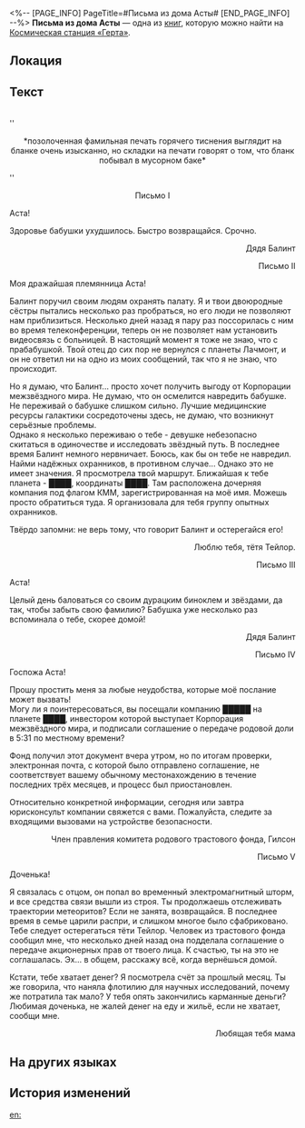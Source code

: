 <%-- [PAGE_INFO]
PageTitle=#Письма из дома Асты#
[END_PAGE_INFO] --%>
{{Дополнить}}
{{Книга Инфобокс
|id           = 082
|Название     = 
|Изображение  = Электронная почта с КСГ.png
|Мир          = Космическая станция «Герта»
|Томов        = 1
|Автор        = <!--нужно добавить-->
|Описание     = Переписка Асты с родителями, которая содержит противоречивые сведения по одним и тем же вопросам.
|Том1         = {{tx}}
|Источник1    = {{tx|Отсутствует источник}}
|Персонажи    = 
|Фракции      = 
}}
'''Письма из дома Асты''' — одна из [[Книги|книг]], которую можно найти на [[Космическая станция «Герта»]].

==Локация==
{{Отметка карты|<!--название карты-->|<!--id отметки-->}}

==Текст==
<br />''<div align="center">*позолоченная фамильная печать горячего тиснения выглядит на бланке очень изысканно, но складки на печати говорят о том, что бланк побывал в мусорном баке*</div>''

<div align="center">Письмо I</div>

Аста!

Здоровье бабушки ухудшилось. Быстро возвращайся. Срочно.<br /><div align="right">Дядя Балинт

Письмо II</div>

Моя дражайшая племянница Аста!

Балинт поручил своим людям охранять палату. Я и твои двоюродные сёстры пытались несколько раз пробраться, но его люди не позволяют нам приблизиться. Несколько дней назад я пару раз поссорилась с ним во время телеконференции, теперь он не позволяет нам установить видеосвязь с больницей. В настоящий момент я тоже не знаю, что с прабабушкой. Твой отец до сих пор не вернулся с планеты Лачмонт, и он не ответил ни на одно из моих сообщений, так что я не знаю, что происходит.

Но я думаю, что Балинт... просто хочет получить выгоду от Корпорации межзвёздного мира. Не думаю, что он осмелится навредить бабушке. Не переживай о бабушке слишком сильно. Лучшие медицинские ресурсы галактики сосредоточены здесь, не думаю, что возникнут серьёзные проблемы.<br />
Однако я несколько переживаю о тебе - девушке небезопасно скитаться в одиночестве и исследовать звёздный путь. В последнее время Балинт немного нервничает. Боюсь, как бы он тебе не навредил. Найми надёжных охранников, в противном случае... Однако это не имеет значения. Я просмотрела твой маршрут. Ближайшая к тебе планета - ████, координаты ████. Там расположена дочерняя компания под флагом КММ, зарегистрированная на моё имя. Можешь просто обратиться туда. Я организовала для тебя группу опытных охранников.

Твёрдо запомни: не верь тому, что говорит Балинт и остерегайся его!<br /><div align="right"> Люблю тебя, тётя Тейлор.

Письмо III</div>

Аста!

Целый день баловаться со своим дурацким биноклем и звёздами, да так, чтобы забыть свою фамилию? Бабушка уже несколько раз вспоминала о тебе, скорее домой!

<div align="right">Дядя Балинт

Письмо IV</div>

Госпожа Аста!

Прошу простить меня за любые неудобства, которые моё послание может вызвать!<br />
Могу ли я поинтересоваться, вы посещали компанию █████ на планете ████, инвестором которой выступает Корпорация межзвёздного мира, и подписали соглашение о передаче родовой доли в 5:31 по местному времени?

Фонд получил этот документ вчера утром, но по итогам проверки, электронная почта, с которой было отправлено соглашение, не соответствует вашему обычному местонахождению в течение последних трёх месяцев, и процесс был приостановлен.

Относительно конкретной информации, сегодня или завтра юрисконсульт компании свяжется с вами. Пожалуйста, следите за входящими вызовами на устройстве безопасности.

<div align="right">Член правления комитета родового трастового фонда, Гилсон

Письмо V</div>

Доченька!

Я связалась с отцом, он попал во временный электромагнитный шторм, и все средства связи вышли из строя. Ты продолжаешь отслеживать траектории метеоритов? Если не занята, возвращайся. В последнее время в семье царили распри, и слишком многое было сфабриковано. Тебе следует остерегаться тёти Тейлор. Человек из трастового фонда сообщил мне, что несколько дней назад она подделала соглашение о передаче акционерных прав от твоего лица. К счастью, ты на это не соглашалась. Эх... в общем, расскажу всё, когда вернёшься домой.

Кстати, тебе хватает денег? Я посмотрела счёт за прошлый месяц. Ты же говорила, что наняла флотилию для научных исследований, почему же потратила так мало? У тебя опять закончились карманные деньги? Любимая доченька, не жалей денег на еду и жильё, если не хватает, сообщи мне.<br /><div align="right">Любящая тебя мама</div>

==На других языках==
{{На других языках
|en   = Asta's Letters From Home
|zhs  = 艾丝妲的家书
|zht  = 艾絲妲的家書
|ja   = アスターの家信
|ko   = 아스타의 집에서 온 편지
|es   = Correspondencia de la familia de Asta
|fr   = Lettres de la famille d'Asta
|ru   = Письма из дома Асты
|th   = จดหมายทางบ้านของ Asta
|vi   = Thư Nhà Của Asta
|de   = Astas Briefe von zu Hause
|id   = Surat Asta untuk Keluarganya
|pt   = Cartas do Lar de Asta
}}

==История изменений==
{{История изменений|3.5}}

[[en:]]